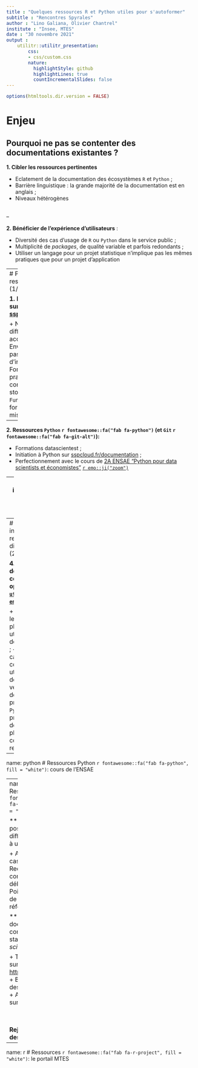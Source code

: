 ```yaml
---
title : "Quelques ressources R et Python utiles pour s'autoformer"
subtitle : "Rencontres Spyrales"
author : "Lino Galiana, Olivier Chantrel"
institute : "Insee, MTES"
date : "30 novembre 2021"
output :
    utilitr::utilitr_presentation:
        css:
        - css/custom.css
        nature:
          highlightStyle: github
          highlightLines: true
          countIncrementalSlides: false
---
```


```r
options(htmltools.dir.version = FALSE)
```



# Enjeu

## Pourquoi ne pas se contenter des documentations existantes ?


**1. Cibler les ressources pertinentes**

- Eclatement de la documentation des écosystèmes `R` et `Python` ; <br>
- Barrière linguistique : la grande majorité de la documentation est en anglais ; <br>
- Niveaux hétérogènes
<br>
<br>

--

**2. Bénéficier de l'expérience d'utilisateurs** :

- Diversité des cas d'usage de `R` ou `Python` dans le service public ; <br>
- Multiplicité de *packages*, de qualité variable et parfois redondants ; <br>
- Utiliser un langage pour un projet statistique n'implique pas les mêmes pratiques
que pour un projet d'application

---
# Panorama incomplet des ressources disponibles (1/2)


**1. Modules d'autoformation sur [sspcloud.fr/documentation](https://www.sspcloud.fr/documentation);**

+ Notebooks pédagogiques, différents niveaux accessibles
+ Environnements normalisés: pas de problèmes d'installation de *packages*
+ Formation aux bonnes pratiques: modularité, contrôle de version, stockage séparé du code
+ `Funcamp` pour découvrir sous forme ludique `R` (avec des missions à la `Zelda`)

--

**2. Ressources `Python` `r fontawesome::fa("fab fa-python")` (et `Git` `r fontawesome::fa("fab fa-git-alt")`):**

+ Formations datascientest ;
+ Initiation à Python sur [sspcloud.fr/documentation](https://www.sspcloud.fr/documentation) ;
+ Perfectionnement avec le cours de [2A ENSAE "Python pour data scientists et économistes"](https://linogaliana-teaching.netlify.app/) [`r emo::ji("zoom")`](#python)
    
---
# Panorama incomplet des ressources disponibles (1/2)

**3. Ressources `R` (et `Git` `r fontawesome::fa("fab fa-git-alt")`):**

+ [Portail MTES](https://mtes-mct.github.io/parcours-r/) [`r emo::ji("zoom")`](#r) ;
+ Formations sur des points plus spécifiques. ex: [Travail collaboratif avec R](https://linogaliana.gitlab.io/collaboratif/)
+ Et bien d'autres formations de qualité (certaines référencées par [spyrales.fr](https://www.spyrales.fr/))


--
# Panorama incomplet des ressources disponibles (2/2)

**4. La documentation collaborative et open-source [`utilitR`](https://www.utilitr.org/) [`r emo::ji("zoom")`](#utilitr)**:

+ Née à l'Insee, le public visé est plus large (tout utilisateur de données avec `R`) ;
+ Couvrir des cas d'usage courants des utilisateurs de données ;
+ A venir un guide des bonnes pratiques `R` et `Python` orienté projet de données ;
+ Déjà plus de 25 contributeurs, rejoignez-nous !


---
name: python
# Ressources Python `r fontawesome::fa("fab fa-python", fill = "white")`: cours de l'ENSAE



---
name: utilitr
# Ressources `r fontawesome::fa("fab fa-r-project", fill = "white")`: `utilitR`

** 1. Un positionnement différent par rapport à une formation**:

+ Approche par les cas d'usage ;
+ Recommandations et conseils issus de débats sur [Github](https://github.com/InseeFrLab/utilitR) ;
+ Point d'entrée avec de nombreuses références;

** 2. Une documentation complète pour statisticiens/_data-scientists_ **;

+ Tout est disponible sur [https://www.utilitr.org](https://www.utilitr.org)
+ Bientôt un guide des bonnes pratiques
+ Aussi des éléments sur `Git`.

<br><br>

**Rejoignez l'équipe des contributeurs ! **

---
name: r
# Ressources `r fontawesome::fa("fab fa-r-project", fill = "white")`: le portail MTES


